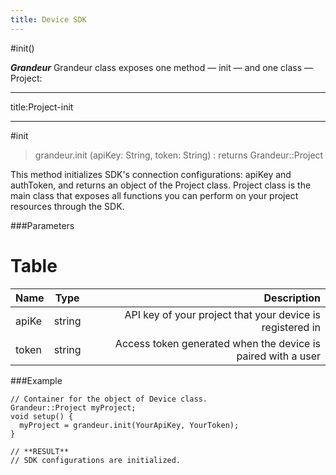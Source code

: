 ```yaml
---
title: Device SDK 
---
```


#init()

***Grandeur***
Grandeur class exposes one method — init — and one class — Project:

---
title:Project-init

---

#init
>grandeur.init (apiKey: String, token: String) : returns Grandeur::Project

This method initializes SDK's connection configurations: apiKey and authToken, and returns an object of the Project class. Project class is the main class that exposes all functions you can perform on your project resources through the SDK.

###Parameters

# Table

| Name       | Type |   Description |
| :------------ | :---------: | ----------: |
| apiKe         |    string    | API key of your project that your device is registered in|
| token    |    string     | Access token generated when the device is paired with a user |

###Example

```
// Container for the object of Device class.
Grandeur::Project myProject;
void setup() {
  myProject = grandeur.init(YourApiKey, YourToken);
}

// **RESULT**
// SDK configurations are initialized.
```




